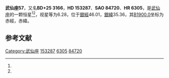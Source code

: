 {{Starbox begin
| name = 武仙座57
}}
{{Starbox observe
| epoch = [[J2000.0|J2000.0]]
| constell = [[武仙座|武仙座]]<ref name=SIMBAD>{{cite web
 | url=http://simbad.u-strasbg.fr/simbad/sim-id?Ident=HR+6305
 | title =Pulsating variable Star
 | publisher=Centre de Données astronomiques de Strasbourg
 | work=SIMBAD
 | accessdate=2012-07-13}}</ref><ref name=DATA>{{cite web
 | url=http://vizier.u-strasbg.fr/viz-bin/VizieR-5?-out.add=.&-source=5050&-corr=PK=HR&-out.max=9999&HR=6305
 | title =VizieR Detailed Page
 | accessdate=2012-07-13}}</ref>
| 星官 = 
| ra = {{RA|16|57|31}}<ref name=SIMBAD /><ref name=DATA />
| dec = {{DEC|+25|21|10}}<ref name=SIMBAD /><ref name=DATA />
| appmag_v = 6.28<ref name=SIMBAD /><ref name=DATA />
}}
{{Starbox character
| class = gG5<ref name=SIMBAD /><ref name=DATA />
| b-v = 0.9<ref name=SIMBAD /><ref name=DATA />
| u-b = 0.55<ref name=SIMBAD /><ref name=DATA />
| r-i = <ref name=SIMBAD /><ref name=DATA />
| variable = 
}}
{{Starbox astrometry
| radial_v = 0.55
| prop_mo_ra = 9
| parallax = 
| p_error = 
}}
{{Starbox catalog
| names =BD+25 3166，[[SAO星表|SAO]] 84720，[[HD星表|HD]] 153287，[[HR星表|HR]] 6305}}
{{Starbox reference |Simbad=HR+6305}}
{{Starbox end}}

'''武仙座57'''，又名'''BD+25 3166'''，'''HD 153287'''、'''SAO 84720'''、'''HR 6305'''，是[[武仙座|武仙座]]的一颗恒星<ref name=SIMBAD /><ref name=DATA />，视星等为6.28，位于[[銀道座標系|銀經]]46.01，[[銀道座標系|銀緯]]35.36，其[[B1900.0|B1900.0]]坐标为赤經{{RA|16|53|24.6}}，赤緯{{DEC|+25|35.36|26}}。

== 参考文献 ==
{{reflist}}

{{star-stub}}

{{武仙座恒星}}
[[Category:武仙座|Category:武仙座]]
[[Category:HD和HDE天體|153287]]
[[Category:HR天體|6305]]
[[Category:SAO天體|84720]]